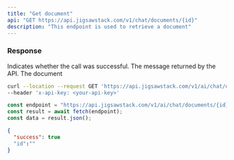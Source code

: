 ```yaml
---
title: "Get document"
api: "GET https://api.jigsawstack.com/v1/chat/documents/{id}"
description: "This endpoint is used to retrieve a document"
---
```


<Snippet file="header.mdx" />

### Response

<ResponseField name="success" type="boolean">
  Indicates whether the call was successful.
</ResponseField>

<ResponseField name="message" type="string">
  The message returned by the API.
</ResponseField>

<ResponseField name="currencies" type="JSON">
  The document
</ResponseField>

<RequestExample>

```bash cURL
curl --location --request GET 'https://api.jigsawstack.com/v1/ai/chat/documents/{id}' \
--header 'x-api-key: <your-api-key>'
```

```javascript Node.js
const endpoint = "https://api.jigsawstack.com/v1/ai/chat/documents/{id}";
const result = await fetch(endpoint);
const data = result.json();
```

</RequestExample>

<ResponseExample>

```json Response
{
  "success": true
  "id":""
}
```

</ResponseExample>

